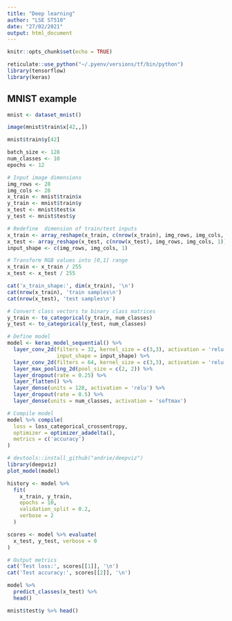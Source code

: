 ```yaml
---
title: "Deep learning"
author: "LSE ST510"
date: "27/02/2021"
output: html_document
---
```


```r
knitr::opts_chunk$set(echo = TRUE)
```

```r
reticulate::use_python("~/.pyenv/versions/tf/bin/python")
library(tensorflow)
library(keras)
```


## MNIST example

```r
mnist <- dataset_mnist()
```

```r
image(mnist$train$x[42,,])
```

```r
mnist$train$y[42]
```
```r
batch_size <- 128
num_classes <- 10
epochs <- 12

# Input image dimensions
img_rows <- 28
img_cols <- 28
x_train <- mnist$train$x
y_train <- mnist$train$y
x_test <- mnist$test$x
y_test <- mnist$test$y

# Redefine  dimension of train/test inputs
x_train <- array_reshape(x_train, c(nrow(x_train), img_rows, img_cols, 1))
x_test <- array_reshape(x_test, c(nrow(x_test), img_rows, img_cols, 1))
input_shape <- c(img_rows, img_cols, 1)

# Transform RGB values into [0,1] range
x_train <- x_train / 255
x_test <- x_test / 255

cat('x_train_shape:', dim(x_train), '\n')
cat(nrow(x_train), 'train samples\n')
cat(nrow(x_test), 'test samples\n')

# Convert class vectors to binary class matrices
y_train <- to_categorical(y_train, num_classes)
y_test <- to_categorical(y_test, num_classes)
```


```r
# Define model
model <- keras_model_sequential() %>%
  layer_conv_2d(filters = 32, kernel_size = c(3,3), activation = 'relu',
                input_shape = input_shape) %>%
  layer_conv_2d(filters = 64, kernel_size = c(3,3), activation = 'relu') %>%
  layer_max_pooling_2d(pool_size = c(2, 2)) %>%
  layer_dropout(rate = 0.25) %>%
  layer_flatten() %>%
  layer_dense(units = 128, activation = 'relu') %>%
  layer_dropout(rate = 0.5) %>%
  layer_dense(units = num_classes, activation = 'softmax')

# Compile model
model %>% compile(
  loss = loss_categorical_crossentropy,
  optimizer = optimizer_adadelta(),
  metrics = c('accuracy')
)
```


```r
# devtools::install_github("andrie/deepviz")
library(deepviz)
plot_model(model)
```



```r
history <- model %>% 
  fit(
    x_train, y_train,
    epochs = 10,
    validation_split = 0.2,
    verbose = 2
  )
```


```r
scores <- model %>% evaluate(
  x_test, y_test, verbose = 0
)

# Output metrics
cat('Test loss:', scores[[1]], '\n')
cat('Test accuracy:', scores[[2]], '\n')
```

```r
model %>% 
  predict_classes(x_test) %>%
  head()
```

```r
mnist$test$y %>% head()
```

